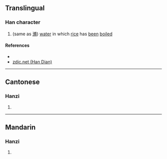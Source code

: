 {{character info/new}}
==Translingual==

===Han character===
{{Han char|rn=85|rad=水|as=11|sn=14|four=38127|canj=EHOB|ids=⿲氵彳⿱攵月}}

# (same as [[滫]]) [[water]] in which [[rice]] has [[been]] [[boil]]ed

====References====
* {{Han ref|kx=0648.240|dkj=18202|dj=1058.090|hdz=31725.090|uh=6F43|ud=28483|bh=E2AD|bd=58029}}
* [http://www.zdic.net/zd/zi/ZdicE6ZdicBDZdic83.htm zdic.net (Han Dian)]

----

==Cantonese==

===Hanzi===
{{yue-hanzi|jyut=[[sau1]]|y=sau1}}

# {{defn|lang=yue|sort=水11}}

----

==Mandarin==

===Hanzi===
{{cmn-hanzi|pin=[[xiǔ]] ([[xiu3]])|wg=hsiu<sup>3</sup>}}

# {{defn|lang=cmn|sort=水11}}